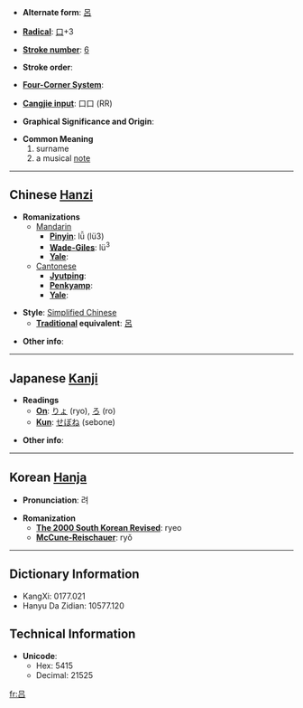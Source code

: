 * '''Alternate form''': [[呂]]

* '''[[Wiktionary:Chinese radical index| Radical]]''': [[Wiktionary:Chinese radical index 口|口]]+3

* '''[[Wiktionary:Chinese total strokes index|Stroke number]]''': [[Wiktionary:Chinese total strokes index 6|6]]

* '''Stroke order''': 

* '''[[Wiktionary:Chinese four corner index|Four-Corner System]]''': 

* '''[[Wiktionary:Chinese Cangjie index|Cangjie input]]''': 口口 (RR)

* '''Graphical Significance and Origin''': 

* '''Common Meaning'''
*#surname
*# a musical [[note]]

----

== Chinese [[Hanzi]] ==

* '''Romanizations'''
** [[Mandarin]]
*** '''[[Pinyin]]''': lǚ (lü3)
*** '''[[Wade-Giles]]''': lü<sup>3</sup>
*** '''[[Yale]]''': 
**[[Cantonese]]
***'''[[Jyutping]]''':
***'''[[Penkyamp]]''': 
***'''[[Yale]]''': 

* '''Style''': [[Simplified Chinese]] 
** '''[[Traditional Chinese|Traditional]] equivalent''': [[呂]]

* '''Other info''': 

----

== Japanese [[Kanji]] ==

* '''Readings'''
** '''[[On]]''': [[りょ]] (ryo), [[ろ]] (ro)
** '''[[Kun]]''': [[せぼね]] (sebone)

* '''Other info''':  

----

== Korean [[Hanja]] ==

* '''Pronunciation''': 려

* '''Romanization'''
** '''[[The 2000 South Korean Revised Romanization|The 2000 South Korean Revised]]''': ryeo
** '''[[McCune-Reischauer]]''': ryŏ

----

== Dictionary Information ==

* KangXi: 0177.021
* Hanyu Da Zidian: 10577.120

== Technical Information ==

* '''Unicode''':
** Hex: 5415
** Decimal: 21525

[[fr:吕]]